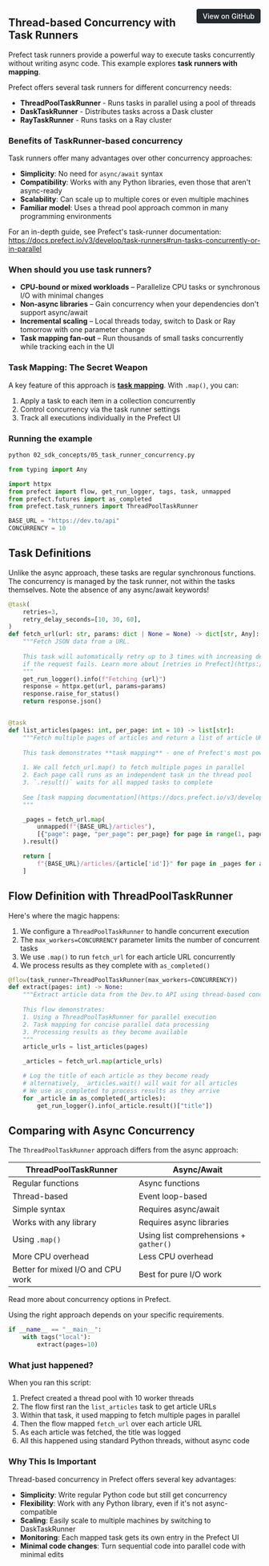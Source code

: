 <a href="https://github.com/prefecthq/examples/blob/examples-markdown/examples/04_misc/05_task_runner_concurrency.py" target="_blank" style="float: right; padding: 6px 12px; background-color: #24292e; color: #ffffff; border-radius: 4px; text-decoration: none; font-size: 0.875rem; font-weight: 500;">View on GitHub</a>


## Thread-based Concurrency with Task Runners

Prefect task runners provide a powerful way to
execute tasks concurrently without writing async code. This example explores
**task runners with mapping**.

Prefect offers several task runners for different concurrency needs:

* **ThreadPoolTaskRunner** - Runs tasks in parallel using a pool of threads
* **DaskTaskRunner** - Distributes tasks across a Dask cluster
* **RayTaskRunner** - Runs tasks on a Ray cluster

### Benefits of TaskRunner-based concurrency

Task runners offer many advantages
over other concurrency approaches:

* **Simplicity**: No need for `async/await` syntax
* **Compatibility**: Works with any Python libraries, even those that aren't async-ready
* **Scalability**: Can scale up to multiple cores or even multiple machines
* **Familiar model**: Uses a thread pool approach common in many programming environments

For an in-depth guide, see Prefect's task-runner documentation:
<https://docs.prefect.io/v3/develop/task-runners#run-tasks-concurrently-or-in-parallel>

### When should you use task runners?
* **CPU-bound or mixed workloads** – Parallelize CPU tasks or synchronous I/O with minimal changes
* **Non-async libraries** – Gain concurrency when your dependencies don't support async/await
* **Incremental scaling** – Local threads today, switch to Dask or Ray tomorrow with one parameter change
* **Task mapping fan-out** – Run thousands of small tasks concurrently while tracking each in the UI

### Task Mapping: The Secret Weapon

A key feature of this approach is [**task mapping**](https://docs.prefect.io/v3/develop/task-runners#mapping-over-iterables).
With `.map()`, you can:

1. Apply a task to each item in a collection concurrently
2. Control concurrency via the task runner settings
3. Track all executions individually in the Prefect UI

### Running the example

```bash
python 02_sdk_concepts/05_task_runner_concurrency.py
```

```python
from typing import Any

import httpx
from prefect import flow, get_run_logger, tags, task, unmapped
from prefect.futures import as_completed
from prefect.task_runners import ThreadPoolTaskRunner

BASE_URL = "https://dev.to/api"
CONCURRENCY = 10


```

## Task Definitions

Unlike the async approach, these tasks are regular synchronous functions.
The concurrency is managed by the task runner,
not within the tasks themselves.
Note the absence of any async/await keywords!

```python
@task(
    retries=3,
    retry_delay_seconds=[10, 30, 60],
)
def fetch_url(url: str, params: dict | None = None) -> dict[str, Any]:
    """Fetch JSON data from a URL.
    
    This task will automatically retry up to 3 times with increasing delays
    if the request fails. Learn more about [retries in Prefect](https://docs.prefect.io/v3/guides/debugging/#retry-failed-tasks).
    """
    get_run_logger().info(f"Fetching {url}")
    response = httpx.get(url, params=params)
    response.raise_for_status()
    return response.json()


@task
def list_articles(pages: int, per_page: int = 10) -> list[str]:
    """Fetch multiple pages of articles and return a list of article URLs.
    
    This task demonstrates **task mapping** - one of Prefect's most powerful features:
    
    1. We call fetch_url.map() to fetch multiple pages in parallel
    2. Each page call runs as an independent task in the thread pool
    3. `.result()` waits for all mapped tasks to complete
    
    See [task mapping documentation](https://docs.prefect.io/v3/develop/task-map/) for more examples.
    """

    _pages = fetch_url.map(
        unmapped(f"{BASE_URL}/articles"),
        [{"page": page, "per_page": per_page} for page in range(1, pages + 1)],
    ).result()

    return [
        f"{BASE_URL}/articles/{article['id']}" for page in _pages for article in page
    ]


```

## Flow Definition with ThreadPoolTaskRunner

Here's where the magic happens:

1. We configure a `ThreadPoolTaskRunner` to handle concurrent execution
2. The `max_workers=CONCURRENCY` parameter limits the number of concurrent tasks
3. We use `.map()` to run `fetch_url` for each article URL concurrently
4. We process results as they complete with `as_completed()`

```python
@flow(task_runner=ThreadPoolTaskRunner(max_workers=CONCURRENCY))
def extract(pages: int) -> None:
    """Extract article data from the Dev.to API using thread-based concurrency.
    
    This flow demonstrates:
    1. Using a ThreadPoolTaskRunner for parallel execution
    2. Task mapping for concise parallel data processing
    3. Processing results as they become available
    """
    article_urls = list_articles(pages)

    _articles = fetch_url.map(article_urls)

    # Log the title of each article as they become ready
    # alternatively, _articles.wait() will wait for all articles
    # We use as_completed to process results as they arrive
    for _article in as_completed(_articles):
        get_run_logger().info(_article.result()["title"])


```

## Comparing with Async Concurrency

The `ThreadPoolTaskRunner` approach differs from the async approach:

| ThreadPoolTaskRunner | Async/Await |
| -------------------- | ----------- |
| Regular functions    | Async functions |
| Thread-based         | Event loop-based |
| Simple syntax        | Requires async/await |
| Works with any library | Requires async libraries |
| Using `.map()`       | Using list comprehensions + `gather()` |
| More CPU overhead    | Less CPU overhead |
| Better for mixed I/O and CPU work | Best for pure I/O work |

Read more about concurrency options in Prefect.

Using the right approach depends on your specific requirements.

```python
if __name__ == "__main__":
    with tags("local"):
        extract(pages=10)

```

### What just happened?

When you ran this script:

1. Prefect created a thread pool with 10 worker threads
2. The flow first ran the `list_articles` task to get article URLs
3. Within that task, it used mapping to fetch multiple pages in parallel
4. Then the flow mapped `fetch_url` over each article URL
5. As each article was fetched, the title was logged
6. All this happened using standard Python threads, without async code

### Why This Is Important

Thread-based concurrency in Prefect offers several key advantages:

* **Simplicity**: Write regular Python code but still get concurrency
* **Flexibility**: Work with any Python library, even if it's not async-compatible
* **Scaling**: Easily scale to multiple machines by switching to DaskTaskRunner
* **Monitoring**: Each mapped task gets its own entry in the Prefect UI
* **Minimal code changes**: Turn sequential code into parallel code with minimal edits

